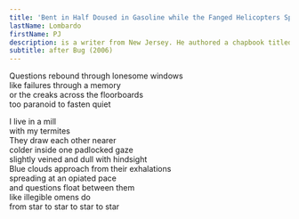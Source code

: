 ```yaml
---
title: 'Bent in Half Doused in Gasoline while the Fanged Helicopters Spiral'
lastName: Lombardo
firstName: PJ
description: is a writer from New Jersey. He authored a chapbook titled Hate, Dance, and he serves as co-founding editor of GROTTO, a journal of grotesque-surrealist poetry. Read his writing in KEITH LLC, SARKA, Tripwire Journal, Hobart Pulp and Lana Turner Journal.
subtitle: after Bug (2006)
---
```


Questions rebound through lonesome windows\
like failures through a memory\
or the creaks across the floorboards\
too paranoid to fasten quiet

I live in a mill\
with my termites\
They draw each other nearer\
colder inside one padlocked gaze\
slightly veined and dull with hindsight\
Blue clouds approach from their exhalations\
spreading at an opiated pace\
and questions float between them\
like illegible omens do\
from star to star to star to star
